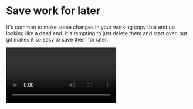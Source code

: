 
# Save work for later

It's common to make some changes in your working copy that end up looking like a dead end. It's tempting to just delete them and start over, but git makes it so easy to save them for later.

<Video mp4="branches/save-for-later/save-for-later.mp4"/>

*Images by Mr. Gray, Morio, Terri Monahan, Rama, and Gmhofmann under various CCSA licenses, see [here for full credits](https://github.com/diffplug/gitfromscratch/blob/main/next/src/pages/branches/licenses.md).*

{/*
Set git user to "Eastman Kodak".

GitDagFOrmat
	private final int WIDTH_USER = GitDagFormat.getUserWidth() * 2 / 3;
	private final int WIDTH_DATE = DateFormatter.getTimestampPixelWidth() / 3;

1888 kodak.jpg           Kodak: the first popular amateur camera.
1892 slogan.jpg          Coined slogan: "You press the button, we do the rest."
1897 pocket-kodak.jpg    Launched the Folding Pocket Kodak, which featured in the novel Dracula.
1935 kodachrome.jpg      First mass-market subtractive color film - Kodachrome.
1959 starmatic.jpg       Brownie starmatic with automatic exposure adjustment.
1963 instamatic.jpg      Instamatic - grandmother of the point and shoot.

1975 digital.jpg
	- edit date
	- show in folder
	- save-for-later
	- show it is gone from folder
	- but still present in the branch

1976 kodamatic.jpg         Clone Polaroid's success with the Kodamatic.
1986 -kodamatic.jpg        Lose lawsuit to Polaroid.
1986 mavica and rc-701     Sony and Canon deliver analog no-film cameras.
1991 logitech-fotoman.jpg  Dycam ships the first consumer digital camera (Logitech licenses as Fotoman).

- Apply delta -> and commit digital
- fix date
- show that it's there now

1994 quicktake.jpg  Kodak collaborates with Apple on QuickTake color VGA camera.

- Delete the branch

FOR EACH COMMIT:
1. gain focus
2. refresh button
3. click file
4. check it
5. type message
6. commit (on the dot of i)
7. PAUSE
8. edit date
9. select changed file
10. Goto WC
11. setup next commmit
12. give focus
13. hover over dot of i
14. UNPAUSE
*/}

When you right-click a changed file or files in your working copy and select `Save changes for later`, DiffPlug will

- create a new branch
- commit those changes to the new branch branch
- remove those changes from your current working copppy

This gives you a fresh start, but you still have easy access to your work-in-progress. To restore the work, just right-click the commit and select `Apply delta`. Once you are accustomed to throwing work away with the confidence that you can get it back in just a few seconds, you'll find that it's easier to try new things.

*Hint 1: To quickly save all files in the working copy, you can use the dropdown next to Commit.*

![Stash](branches/save-for-later/save-all-for-later.png)

*Hint 2: If you're an experienced git user who already uses the "git stash" command, see the [departures from vanilla git](/epilogue/departures) section for more info.*

There *is* a chance that `Apply delta` will fail. That's okay, you'll still have both versions available, and you can manually copy-paste the work back over. We'll go into the details of when and how this fails in the [time-travel section](/time-travel). But first, let's talk about [sharing your work with others](/share).
